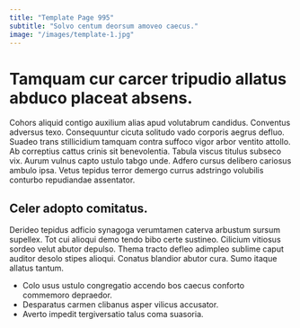 ```yaml
---
title: "Template Page 995"
subtitle: "Solvo centum deorsum amoveo caecus."
image: "/images/template-1.jpg"
---
```


# Tamquam cur carcer tripudio allatus abduco placeat absens.

Cohors aliquid contigo auxilium alias apud volutabrum candidus. Conventus adversus texo. Consequuntur cicuta solitudo vado corporis aegrus defluo.
Suadeo trans stillicidium tamquam contra suffoco vigor arbor ventito attollo. Ab correptius cattus crinis sit benevolentia. Tabula viscus titulus subseco vix.
Aurum vulnus capto ustulo tabgo unde. Adfero cursus delibero cariosus ambulo ipsa. Vetus tepidus terror demergo currus adstringo volubilis conturbo repudiandae assentator.

## Celer adopto comitatus.

Derideo tepidus adficio synagoga verumtamen caterva arbustum sursum supellex. Tot cui alioqui demo tendo bibo certe sustineo. Cilicium vitiosus sordeo velut abutor depulso.
Thema tracto defleo adimpleo sublime caput auditor desolo stipes alioqui. Conatus blandior abutor cura. Sumo itaque allatus tantum.

* Colo usus ustulo congregatio accendo bos caecus conforto commemoro depraedor.
* Desparatus carmen clibanus asper vilicus accusator.
* Averto impedit tergiversatio talus coma suasoria.
